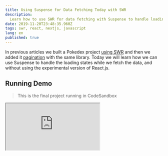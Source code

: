 ```yaml
---
title: Using Suspense for Data Fetching Today with SWR
description:
  Learn how to use SWR for data fetching with Suspense to handle loading states.
date: 2019-11-20T23:48:35.960Z
tags: swr, react, nextjs, javascript
lang: en
published: true
---
```


In previous articles we built a Pokedex project
[using SWR](/articles/swr/intro/) and then we added it
[pagination](/articles/swr/pagination/) with the same library. Today we will
learn how we can use Suspense to handle the loading states while we fetch the
data, and without using the experimental version of React.js.

## Running Demo

> This is the final project running in CodeSandbox

<iframe
  src="https://codesandbox.io/embed/using-suspense-for-data-fetching-today-with-swr-zh9kf?fontsize=14&hidenavigation=1&theme=light&view=preview"
  style={{
    width: "100%",
    height: 500,
    border: 0,
    borderRadius: 4,
    overflow: "hidden "
  }}
  title="Using Suspense for Data Fetching Today with SWR"
  allow="geolocation; microphone; camera; midi; vr; accelerometer; gyroscope; payment; ambient-light-sensor; encrypted-media; usb"
  sandbox="allow-modals allow-forms allow-popups allow-scripts allow-same-origin"
/>

## Check if we are running Server-Side

Suspense doesn't work yet for Server-Side Rendering, since we are using Next.js
we will need to detect if we are running Client-Side or Server-side to avoid
rendering our component.

```js
const isServer = typeof window === "undefined";
```

With that tiny line we could detect if we are running Server-Side.

## Creating the Fallback Using

Now we need to create a fallback UI for our components while they are being
suspended, we could also use those fallbacks when rendering server side.

```js
export function Fallback({ children }) {
  return <div className="-mx-2 flex flex-wrap">{children}</div>;
}
```

This will be our fallback for the list of Pokémon, `children` will be the
content.

```js
function GrayBar() {
  return <div className="w-3/5 h-5 bg-gray-300" />;
}

export function Fallback() {
  return (
    <div className="my-5 p-2 w-1/3">
      <article className="shadow p-5 relative">
        <h2 className="font-bold text-xl capitalize">
          <GrayBar />
        </h2>
        <div className="absolute top-0 right-0 select-none">
          <div
            style={{ width: "96px", height: "96px" }}
            className="bg-gray-300"
          />
        </div>
        <ul>
          <li>
            <strong>Weight</strong>: <GrayBar />
          </li>
          <li>
            <strong>Height</strong>: <GrayBar />
          </li>
        </ul>
        <br />
        <h3 className="font-bold text-lg">Stats</h3>
        <ul className="flex justify-start items-baseline flex-wrap">
          <li className="w-3/6">
            <strong className="capitalize">speed</strong> <GrayBar />
          </li>
          <li className="w-3/6">
            <strong className="capitalize">special-defense</strong> <GrayBar />
          </li>
          <li className="w-3/6">
            <strong className="capitalize">special-attack</strong> <GrayBar />
          </li>
          <li className="w-3/6">
            <strong className="capitalize">defense</strong> <GrayBar />
          </li>
          <li className="w-3/6">
            <strong className="capitalize">attack</strong> <GrayBar />
          </li>
          <li className="w-3/6">
            <strong className="capitalize">hp</strong> <GrayBar />
          </li>
        </ul>
      </article>
    </div>
  );
}
```

And this one will be our fallback UI for each Pokémon individually, we will put
those components inside the same file of each UI they are mocking to keep them
together.

## Rendering the Fallback Server-Side

Let's use what we did above to render the fallback UI Server-Side.

```js
import React from "react";
import Head from "next/head";
import PokemonList, {
  Fallback as PokemonListFallback
} from "../components/pokemon-list";
import { Fallback as PokemonShortFallback } from "../components/pokemon-short";

const isServer = typeof window === "undefined";

function HomePage() {
  return (
    <>
      <Head>
        <link
          href="https://unpkg.com/tailwindcss@^1.0/dist/tailwind.min.css"
          rel="stylesheet"
        />
      </Head>
      <section className="container mx-auto">
        {!isServer ? (
          <PokemonList />
        ) : (
          <PokemonListFallback>
            {Array.from({ length: 9 }, (_, index) => (
              <PokemonShortFallback key={index} />
            ))}
          </PokemonListFallback>
        )}
      </section>
    </>
  );
}

export default HomePage;
```

As you could see we moved the content of the list with their logic to another
file and we import it here. We also only render `PokemonList` if we are not
running Server-Side and in the fallback we render nine mocked Pokémon cards.

## Adding Suspense

Now it's time to use Suspense, we need to first wrap `PokemonList` in
`React.Suspense`.

```js
import React from "react";
import Head from "next/head";
import PokemonList, {
  Fallback as PokemonListFallback
} from "../components/pokemon-list";
import { Fallback as PokemonShortFallback } from "../components/pokemon-short";

const isServer = typeof window === "undefined";

const fallback = (
  <PokemonListFallback>
    {Array.from({ length: 9 }, (_, index) => (
      <PokemonShortFallback key={index} />
    ))}
  </PokemonListFallback>
);

function HomePage() {
  return (
    <>
      <Head>
        <link
          href="https://unpkg.com/tailwindcss@^1.0/dist/tailwind.min.css"
          rel="stylesheet"
        />
      </Head>
      <section className="container mx-auto">
        {!isServer ? (
          <React.Suspense fallback={fallback}>
            <PokemonList />
          </React.Suspense>
        ) : (
          fallback
        )}
      </section>
    </>
  );
}

export default HomePage;
```

To re-use the element we move the fallback outside our HomePage and use it in
both the `React.Suspense` and when rendering Server-Side.

To make SWR uses Suspense we need to pass `{ suspense: true }` after the
`fetcher`.

```js
import React from "react";
import useSWR, { useSWRPages } from "swr";
import fetcher from "../lib/fetcher";
import PokemonShort from "../components/pokemon-short";
import useOnScreen from "../hooks/use-on-screen";

function PokemonList() {
  const { pages, isLoadingMore, isReachingEnd, loadMore } = useSWRPages(
    "pokemon-list",
    ({ offset, withSWR }) => {
      const url = offset || "https://pokeapi.co/api/v2/pokemon";
      const { data } = withSWR(useSWR(url, fetcher, { suspense: true }));

      if (!data) return null;

      const { results } = data;
      return results.map(result => (
        <PokemonShort key={result.name} name={result.name} />
      ));
    },
    SWR => SWR.data.next,
    []
  );

  const [infiniteScrollEnabled, setInfiniteScrollEnabled] = React.useState(
    false
  );
  const $loadMoreButton = React.useRef(null);
  const infiniteScrollCount = React.useRef(0);
  const isOnScreen = useOnScreen($loadMoreButton, "200px");

  React.useEffect(() => {
    if (!infiniteScrollEnabled || !isOnScreen) return;

    loadMore();

    const count = infiniteScrollCount.current;

    if (count + 1 === 3) {
      setInfiniteScrollEnabled(false);
      infiniteScrollCount.current = 0;
    } else {
      infiniteScrollCount.current = count + 1;
    }
  }, [infiniteScrollEnabled, isOnScreen]);

  return (
    <>
      <div className="-mx-2 flex flex-wrap">{pages}</div>
      <div className="mx-auto mt-10 mb-20 w-1/3">
        {!isReachingEnd && (
          <button
            ref={$loadMoreButton}
            className="bg-red-600 border-solid border-2 hover:bg-white border-red-600 text-white hover:text-red-600 font-bold py-2 px-4 rounded-full w-full"
            disabled={isLoadingMore}
            onClick={() => {
              loadMore();
              setInfiniteScrollEnabled(true);
            }}
          >
            Load More Pokémon
          </button>
        )}
      </div>
    </>
  );
}

export function Fallback({ children }) {
  return <div className="-mx-2 flex flex-wrap">{children}</div>;
}

export default PokemonList;
```

With that if we reload the page we will see the fallback UI and then when SWR
finish the fetch of the data it will show them all the Pokémon at the same time.

With this we made our application uses Suspense for the loading state of the
data fetching, a single line of configuration in `useSWR` and that's all we
need.

The only downside here is that every time we fetch a new page we will see the
Fallback UI for a few seconds.
